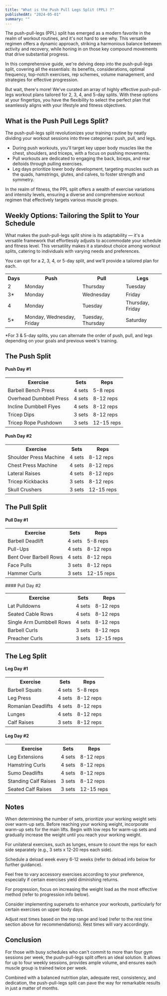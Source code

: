 ---
title: "What is the Push Pull Legs Split (PPL) ?"
publishedAt: "2024-05-01"
summary: ""
---

The push-pull-legs (PPL) split has emerged as a modern favorite in the realm of workout routines, and it's not hard to see why. This versatile regimen offers a dynamic approach, striking a harmonious balance between activity and recovery, while honing in on those key compound movements that drive substantial progress.

In this comprehensive guide, we're delving deep into the push-pull-legs split, covering all the essentials: its benefits, considerations, optimal frequency, top-notch exercises, rep schemes, volume management, and strategies for effective progression.

But wait, there's more! We've curated an array of highly effective push-pull-legs workout plans tailored for 2, 3, 4, and 5-day splits. With these options at your fingertips, you have the flexibility to select the perfect plan that seamlessly aligns with your lifestyle and fitness objectives.

## What is the Push Pull Legs Split?

The push-pull-legs split revolutionizes your training routine by neatly dividing your workout sessions into three categories: push, pull, and legs.

- During push workouts, you'll target key upper body muscles like the chest, shoulders, and triceps, with a focus on pushing movements.
- Pull workouts are dedicated to engaging the back, biceps, and rear deltoids through pulling exercises.
- Leg days prioritize lower body development, targeting muscles such as the quads, hamstrings, glutes, and calves, to foster strength and symmetry.

In the realm of fitness, the PPL split offers a wealth of exercise variations and intensity levels, ensuring a diverse and comprehensive workout regimen that effectively targets various muscle groups.

## Weekly Options: Tailoring the Split to Your Schedule

What makes the push-pull-legs split shine is its adaptability — it's a versatile framework that effortlessly adjusts to accommodate your schedule and fitness level. This versatility makes it a standout choice among workout splits, catering to individuals with varying needs and preferences.

You can opt for a 2, 3, 4, or 5-day split, and we'll provide a tailored plan for each.

<table>
  <tr>
    <th>Days</th>
    <th>Push</th>
    <th>Pull</th>
    <th>Legs</th>
  </tr>
  <tr>
    <td>2</td>
    <td>Monday</td>
    <td>Thursday</td>
    <td>Tuesday</td>
  </tr>
  <tr>
    <td>3*</td>
    <td>Monday</td>
    <td>Wednesday</td>
    <td>Friday</td>
  </tr>
  <tr>
    <td>4</td>
    <td>Monday</td>
    <td>Tuesday</td>
    <td>Thursday, Friday</td>
  </tr>
  <tr>
    <td>5*</td>
    <td>Monday, Wednesday, Friday</td>
    <td>Tuesday, Thursday</td>
    <td>Saturday</td>
  </tr>
</table>
*For 3 & 5-day splits, you can alternate the order of push, pull, and legs depending on your goals and previous week's training.

## The Push Split

#### Push Day #1
<table>
  <tr>
    <th>Exercise</th>
    <th>Sets</th>
    <th>Reps</th>
  </tr>
  <tr>
    <td>Barbell Bench Press</td>
    <td>4 sets</td>
    <td>5-8 reps</td>
  </tr>
  <tr>
    <td>Overhead Dumbbell Press</td>
    <td>4 sets</td>
    <td>8-12 reps</td>
  </tr>
  <tr>
    <td>Incline Dumbbell Flyes</td>
    <td>4 sets</td>
    <td>8-12 reps</td>
  </tr>
  <tr>
    <td>Tricep Dips</td>
    <td>3 sets</td>
    <td>8-12 reps</td>
  </tr>
  <tr>
    <td>Tricep Rope Pushdown</td>
    <td>3 sets</td>
    <td>12-15 reps</td>
  </tr>
</table>

#### Push Day #2
<table>
  <tr>
    <th>Exercise</th>
    <th>Sets</th>
    <th>Reps</th>
  </tr>
  <tr>
    <td>Shoulder Press Machine</td>
    <td>4 sets</td>
    <td>8-12 reps</td>
  </tr>
  <tr>
    <td>Chest Press Machine</td>
    <td>4 sets</td>
    <td>8-12 reps</td>
  </tr>
  <tr>
    <td>Lateral Raises</td>
    <td>4 sets</td>
    <td>8-12 reps</td>
  </tr>
  <tr>
    <td>Tricep Kickbacks</td>
    <td>3 sets</td>
    <td>8-12 reps</td>
  </tr>
  <tr>
    <td>Skull Crushers</td>
    <td>3 sets</td>
    <td>12-15 reps</td>
  </tr>
</table>

## The Pull Split
#### Pull Day #1
<table>
  <tr>
    <th>Exercise</th>
    <th>Sets</th>
    <th>Reps</th>
  </tr>
  <tr>
    <td>Barbell Deadlift</td>
    <td>4 sets</td>
    <td>5-8 reps</td>
  </tr>
  <tr>
    <td>Pull-Ups</td>
    <td>4 sets</td>
    <td>8-12 reps</td>
  </tr>
  <tr>
    <td>Bent Over Barbell Rows</td>
    <td>4 sets</td>
    <td>8-12 reps</td>
  </tr>
  <tr>
    <td>Face Pulls</td>
    <td>3 sets</td>
    <td>8-12 reps</td>
  </tr>
  <tr>
    <td>Hammer Curls</td>
    <td>3 sets</td>
    <td>12-15 reps</td>
  </tr>
</table>
#### Pull Day #2
<table>
  <tr>
    <th>Exercise</th>
    <th>Sets</th>
    <th>Reps</th>
  </tr>
  <tr>
    <td>Lat Pulldowns</td>
    <td>4 sets</td>
    <td>8-12 reps</td>
  </tr>
  <tr>
    <td>Seated Cable Rows</td>
    <td>4 sets</td>
    <td>8-12 reps</td>
  </tr>
  <tr>
    <td>Single Arm Dumbbell Rows</td>
    <td>4 sets</td>
    <td>8-12 reps</td>
  </tr>
  <tr>
    <td>Barbell Curls</td>
    <td>3 sets</td>
    <td>8-12 reps</td>
  </tr>
  <tr>
    <td>Preacher Curls</td>
    <td>3 sets</td>
    <td>12-15 reps</td>
  </tr>
</table>

## The Leg Split

#### Leg Day #1
<table>
  <tr>
    <th>Exercise</th>
    <th>Sets</th>
    <th>Reps</th>
  </tr>
  <tr>
    <td>Barbell Squats</td>
    <td>4 sets</td>
    <td>5-8 reps</td>
  </tr>
  <tr>
    <td>Leg Press</td>
    <td>4 sets</td>
    <td>8-12 reps</td>
  </tr>
  <tr>
    <td>Romanian Deadlifts</td>
    <td>4 sets</td>
    <td>8-12 reps</td>
  </tr>
  <tr>
    <td>Lunges</td>
    <td>4 sets</td>
    <td>8-12 reps</td>
  </tr>
  <tr>
    <td>Calf Raises</td>
    <td>3 sets</td>
    <td>8-12 reps</td>
  </tr>
</table>

#### Leg Day #2
<table>
  <tr>
    <th>Exercise</th>
    <th>Sets</th>
    <th>Reps</th>
  </tr>
  <tr>
    <td>Leg Extensions</td>
    <td>4 sets</td>
    <td>8-12 reps</td>
  </tr>
  <tr>
    <td>Hamstring Curls</td>
    <td>4 sets</td>
    <td>8-12 reps</td>
  </tr>
  <tr>
    <td>Sumo Deadlifts</td>
    <td>4 sets</td>
    <td>8-12 reps</td>
  </tr>
  <tr>
    <td>Standing Calf Raises</td>
    <td>3 sets</td>
    <td>8-12 reps</td>
  </tr>
  <tr>
    <td>Seated Calf Raises</td>
    <td>3 sets</td>
    <td>12-15 reps</td>
  </tr>
</table>

## Notes
When determining the number of sets, prioritize your working weight sets over warm-up sets. Before reaching your working weight, incorporate warm-up sets for the main lifts. Begin with low reps for warm-up sets and gradually increase the weight until you reach your working weight.

For unilateral exercises, such as lunges, ensure to count the reps for each side separately (e.g., 3 sets x 12-20 reps each side).

Schedule a deload week every 6-12 weeks (refer to deload info below for further guidance).

Feel free to vary accessory exercises according to your preference, especially if certain exercises yield diminishing returns.

For progression, focus on increasing the weight load as the most effective method (refer to progression info below).

Consider implementing supersets to enhance your workouts, particularly for certain exercises on upper body days.

Adjust rest times based on the rep range and load (refer to the rest time section above for recommendations). Rest times will vary accordingly.

## Conclusion

For those with busy schedules who can't commit to more than four gym sessions per week, the push-pull-legs split offers an ideal solution. It allows for up to four weekly sessions, provides ample volume, and ensures each muscle group is trained twice per week.

Combined with a balanced nutrition plan, adequate rest, consistency, and dedication, the push-pull-legs split can pave the way for remarkable results in just a matter of months.